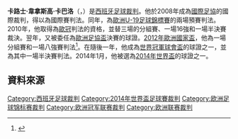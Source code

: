 {{NoteTA
|T=zh-hant:卡路士·韋拿斯高·卡巴洛;zh-hans:卡洛斯·韦拉斯科·卡巴洛
|1=zh-hant:卡路士·韋拿斯高·卡巴洛;zh-hans:卡洛斯·韦拉斯科·卡巴洛
}}
{{Infobox football official
| name                = 卡路士·韋拿斯高·卡巴洛<br/>Carlos Velasco Carballo
| image               = Carlos Velasco Carballo 4513.jpg
| caption             = 
| fullname            = Carlos Velasco Carballo
| birth_date          = {{Birth date and age|1971|03|16|df=y}}
| birth_place         = [[西班牙|西班牙]][[馬德里|馬德里]]
| death_date          = 
| death_place         = 
| otheroccupation     = 工業工程師
| years7              = 2004年–
| league7             = [[西甲|西甲]]
| role7               = 裁判
| internationalyears1 = 2008年–
| confederation1      = [[FIFA|FIFA]]國際裁判
| internationalrole1  = 裁判
}}

'''卡路士·韋拿斯高·卡巴洛'''（{{lang|en|Carlos Velasco Carballo}}，{{bd|1971年|3月16日|||}}）是[[西班牙|西班牙]][[足球裁判|足球裁判]]。他於2008年成為[[國際足協|國際足協]]的國際裁判，得以為國際賽判法。同年，為[[2008年歐洲U-19足球錦標賽|歐洲U-19足球錦標賽]]的兩場預賽判法。2010年，他取得為[[歐冠|歐冠]]判法的資格，並替三場的分組賽、一場16強和一場半決賽裁決。翌年，又被委任為[[歐洲足協盃|歐洲足協盃]]決賽的球證。[[2012年歐洲國家盃|2012年歐洲國家盃]]，他為一場分組賽和一場八強賽判法<ref>{{Cite web |url=http://worldreferee.com/site/copy.php?linkID=1074 |title=Palmares for Carlos Velasco Carballo |access-date=2014-06-12 |archive-date=2016-03-04 |archive-url=https://web.archive.org/web/20160304111623/http://worldreferee.com/site/copy.php?linkID=1074 |dead-url=no }}</ref>。在隨後一年，他成為[[2013年世界冠軍球會盃|世界冠軍球會盃]]的球證之一，並為其中一場半決賽判法。2014年1月，他被選為[[2014年世界盃足球賽|2014年世界盃]]的球證之一。


==資料來源==
{{reflist}}

{{DEFAULTSORT:Velasco Carballo}}
[[Category:西班牙足球裁判|Category:西班牙足球裁判]]
[[Category:2014年世界盃足球賽裁判|Category:2014年世界盃足球賽裁判]]
[[Category:欧洲足球锦标赛裁判|Category:欧洲足球锦标赛裁判]]
[[Category:欧洲冠军联赛裁判|Category:欧洲冠军联赛裁判]]
[[Category:欧洲联赛裁判|Category:欧洲联赛裁判]]